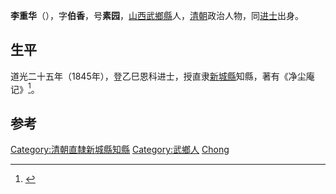 '''李重华'''（{{bd|？||？||}}），字'''伯香'''，号'''素园'''，[[山西|山西]][[武鄉縣|武鄉縣]]人，[[清朝|清朝]]政治人物，同[[进士|进士]]出身。
== 生平 ==
道光二十五年（1845年），登乙巳恩科进士，授直隶[[新城縣|新城縣]]知縣，著有《净尘庵记》<ref>{{cite news|author=长治市地方志办公室主办|title=武乡县进士名录|url=http://www.dfz.changzhi.gov.cn/960rn.jsp?urltype=news.NewsContentUrl&wbnewsid=232152&wbtreeid=21514|accessdate=2013-08-19|newspaper=长治市情网|deadurl=yes|archiveurl=https://web.archive.org/web/20130818223824/http://www.dfz.changzhi.gov.cn/960rn.jsp?urltype=news.NewsContentUrl&wbnewsid=232152&wbtreeid=21514|archivedate=2013年8月18日|df=}}</ref>。

==参考==
{{reflist}}
{{清朝人物小作品}}
{{道光二十五年乙巳恩科殿試金榜}}
{{DEFAULTSORT:Li李}}
[[Category:清朝直隸新城縣知縣|Category:清朝直隸新城縣知縣]]
[[Category:武鄉人|Category:武鄉人]]
[[Category:李姓|Chong]]